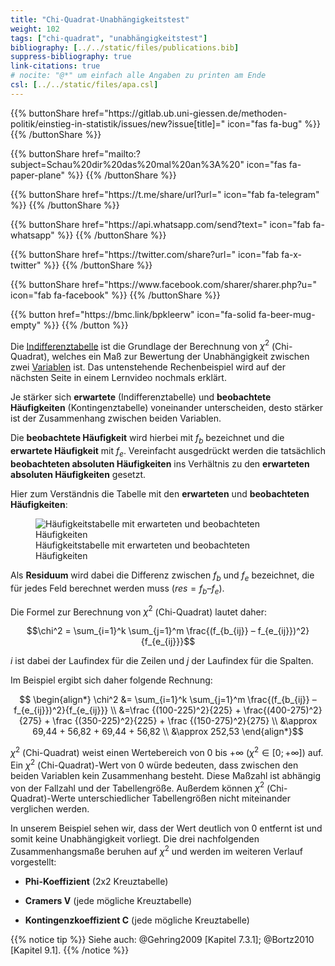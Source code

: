 ```yaml
---
title: "Chi-Quadrat-Unabhängigkeitstest"
weight: 102
tags: ["chi-quadrat", "unabhängigkeitstest"]
bibliography: [../../static/files/publications.bib]
suppress-bibliography: true
link-citations: true
# nocite: "@*" um einfach alle Angaben zu printen am Ende
csl: [../../static/files/apa.csl]
---
```


{{% buttonShare href=\"https\:\/\/gitlab.ub.uni-giessen.de\/methoden-politik\/einstieg-in-statistik\/issues\/new?issue[title]=\" icon=\"fas fa-bug\" %}} {{% /buttonShare %}} 

{{% buttonShare href=\"mailto\:?subject=Schau\%20dir\%20das\%20mal\%20an\%3A\%20\" icon=\"fas fa-paper-plane\" %}} {{% /buttonShare %}}

{{% buttonShare href=\"https\:\/\/t.me\/share\/url?url=\" icon=\"fab fa-telegram\" %}} {{% /buttonShare %}}

{{% buttonShare href=\"https\:\/\/api.whatsapp.com\/send?text=\" icon=\"fab fa-whatsapp\" %}} {{% /buttonShare %}}

{{% buttonShare href=\"https\:\/\/twitter.com\/share?url=\" icon=\"fab fa-x-twitter\" %}} {{% /buttonShare %}}

{{% buttonShare href=\"https\:\/\/www.facebook.com\/sharer\/sharer.php?u=\" icon=\"fab fa-facebook\" %}} {{% /buttonShare %}}

{{% button href=\"https\:\/\/bmc.link\/bpkleerw\" icon=\"fa-solid fa-beer-mug-empty\" %}} {{% /button %}}

Die [Indifferenztabelle](../../glossar/indifferenztabelle/index.html) ist die Grundlage der Berechnung von $\chi^2$ (Chi-Quadrat), welches ein Maß zur Bewertung der Unabhängigkeit zwischen zwei [Variablen](../../glossar/variable/index.html) ist. Das untenstehende Rechenbeispiel wird auf der nächsten Seite in einem Lernvideo nochmals erklärt.

Je stärker sich **erwartete** (Indifferenztabelle) und **beobachtete Häufigkeiten** (Kontingenztabelle) voneinander unterscheiden, desto stärker ist der Zusammenhang zwischen beiden Variablen.

Die **beobachtete Häufigkeit** wird hierbei mit $f_b$ bezeichnet und die **erwartete Häufigkeit** mit $f_e$. Vereinfacht ausgedrückt werden die tatsächlich **beobachteten absoluten Häufigkeiten** ins Verhältnis zu den **erwarteten absoluten Häufigkeiten** gesetzt.

Hier zum Verständnis die Tabelle mit den **erwarteten** und **beobachteten Häufigkeiten**:

![Häufigkeitstabelle mit erwarteten und beobachteten Häufigkeiten](../images/chi-zusammen.png)

Als **Residuum** wird dabei die Differenz zwischen $f_b$ und $f_e$ bezeichnet, die für jedes Feld berechnet werden muss ($res=f_b – f_e$).

Die Formel zur Berechnung von $\chi^2$ (Chi-Quadrat) lautet daher:

$$\chi^2 = \sum_{i=1}^k \sum_{j=1}^m \frac{(f_{b_{ij}} – f_{e_{ij}})^2}{f_{e_{ij}}}$$

$i$ ist dabei der Laufindex für die Zeilen und $j$ der Laufindex für die Spalten.

Im Beispiel ergibt sich daher folgende Rechnung:

$$ \begin{align*} \chi^2 &= \sum_{i=1}^k \sum_{j=1}^m \frac{(f_{b_{ij}} – f_{e_{ij}})^2}{f_{e_{ij}}} \\ &=\frac {(100-225)^2}{225} + \frac{(400-275)^2}{275} + \frac {(350-225)^2}{225} + \frac {(150-275)^2}{275} \\ &\approx 69,44 + 56,82 + 69,44 + 56,82 \\ &\approx 252,53 \end{align*}$$

$\chi^2$ (Chi-Quadrat) weist einen Wertebereich von $0$ bis $+\infty$ ($\chi^2 \in [0;+\infty]$) auf. Ein $\chi^2$ (Chi-Quadrat)-Wert von $0$ würde bedeuten, dass zwischen den beiden Variablen kein Zusammenhang besteht. Diese Maßzahl ist abhängig von der Fallzahl und der Tabellengröße. Außerdem können $\chi^2$ (Chi-Quadrat)-Werte unterschiedlicher Tabellengrößen nicht miteinander verglichen werden.

In unserem Beispiel sehen wir, dass der Wert deutlich von $0$ entfernt ist und somit keine Unabhängigkeit vorliegt. Die drei nachfolgenden Zusammenhangsmaße beruhen auf $\chi^2$ und werden im weiteren Verlauf vorgestellt:

- **Phi-Koeffizient** (2x2 Kreuztabelle)

- **Cramers V** (jede mögliche Kreuztabelle)

- **Kontingenzkoeffizient C** (jede mögliche Kreuztabelle)

{{% notice tip %}}
Siehe auch: @Gehring2009 [Kapitel 7.3.1]; @Bortz2010 [Kapitel 9.1].
{{% /notice %}}
